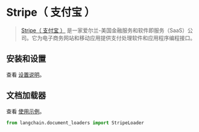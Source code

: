 # Stripe（ 支付宝 ）

> [Stripe（ 支付宝 ）](https://stripe.com/en-ca) 是一家爱尔兰-美国金融服务和软件即服务（SaaS）公司。它为电子商务网站和移动应用提供支付处理软件和应用程序编程接口。


## 安装和设置

查看 [设置说明](/docs/modules/data_connection/document_loaders/integrations/stripe.html)。

## 文档加载器

查看 [使用示例](/docs/modules/data_connection/document_loaders/integrations/stripe.html)。

```python
from langchain.document_loaders import StripeLoader
```
